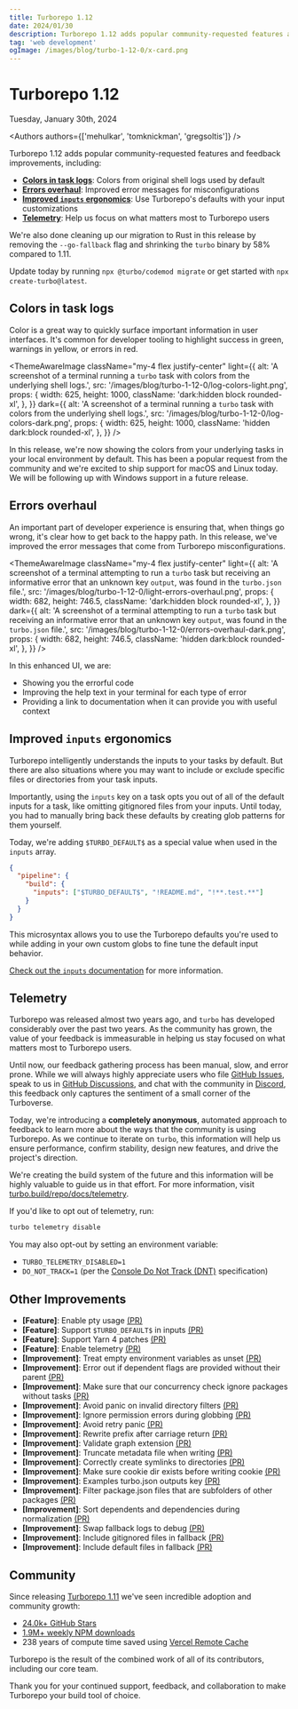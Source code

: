 ```yaml
---
title: Turborepo 1.12
date: 2024/01/30
description: Turborepo 1.12 adds popular community-requested features and feedback improvements.
tag: 'web development'
ogImage: /images/blog/turbo-1-12-0/x-card.png
---
```


<h1 className="text-center">Turborepo 1.12</h1>


<Date>Tuesday, January 30th, 2024</Date>

<Authors authors={['mehulkar', 'tomknickman', 'gregsoltis']} />

Turborepo 1.12 adds popular community-requested features and feedback improvements, including:

- [**Colors in task logs**](#colors-in-task-logs): Colors from original shell logs used by default
- [**Errors overhaul**](#errors-overhaul): Improved error messages for misconfigurations
- [**Improved `inputs` ergonomics**](#improved---inputs-ergonomics): Use Turborepo's defaults with your input customizations
- [**Telemetry**](#telemetry): Help us focus on what matters most to Turborepo users

We're also done cleaning up our migration to Rust in this release by removing the `--go-fallback` flag and shrinking the `turbo` binary by 58% compared to 1.11.

Update today by running `npx @turbo/codemod migrate` or get started with `npx create-turbo@latest`.

## Colors in task logs

Color is a great way to quickly surface important information in user interfaces. It's common for developer tooling to highlight success in green, warnings in yellow, or errors in red.

<ThemeAwareImage
  className="my-4 flex justify-center"
  light={{
    alt: 'A screenshot of a terminal running a `turbo` task with colors from the underlying shell logs.',
    src: '/images/blog/turbo-1-12-0/log-colors-light.png',
    props: {
      width: 625,
      height: 1000,
      className: 'dark:hidden block rounded-xl',
    },
  }}
  dark={{
    alt: 'A screenshot of a terminal running a `turbo` task with colors from the underlying shell logs.',
    src: '/images/blog/turbo-1-12-0/log-colors-dark.png',
    props: {
      width: 625,
      height: 1000,
      className: 'hidden dark:block rounded-xl',
    },
  }}
/>

In this release, we're now showing the colors from your underlying tasks in your local environment by default. This has been a popular request from the community and we're excited to ship support for macOS and Linux today. We will be following up with Windows support in a future release.

## Errors overhaul

An important part of developer experience is ensuring that, when things go wrong, it's clear how to get back to the happy path. In this release, we've improved the error messages that come from Turborepo misconfigurations.

<ThemeAwareImage
  className="my-4 flex justify-center"
  light={{
    alt: 'A screenshot of a terminal attempting to run a `turbo` task but receiving an informative error that an unknown key `output`, was found in the `turbo.json` file.',
    src: '/images/blog/turbo-1-12-0/light-errors-overhaul.png',
    props: {
      width: 682,
      height: 746.5,
      className: 'dark:hidden block rounded-xl',
    },
  }}
  dark={{
    alt: 'A screenshot of a terminal attempting to run a `turbo` task but receiving an informative error that an unknown key `output`, was found in the `turbo.json` file.',
    src: '/images/blog/turbo-1-12-0/errors-overhaul-dark.png',
    props: {
      width: 682,
      height: 746.5,
      className: 'hidden dark:block rounded-xl',
    },
  }}
/>

In this enhanced UI, we are:

- Showing you the errorful code
- Improving the help text in your terminal for each type of error
- Providing a link to documentation when it can provide you with useful context

## Improved `inputs` ergonomics

Turborepo intelligently understands the inputs to your tasks by default. But there are also situations where you may want to include or exclude specific files or directories from your task inputs.

Importantly, using the `inputs` key on a task opts you out of all of the default inputs for a task, like omitting gitignored files from your inputs. Until today, you had to manually bring back these defaults by creating glob patterns for them yourself.

Today, we're adding `$TURBO_DEFAULT$` as a special value when used in the `inputs` array.

```json title="turbo.json"
{
  "pipeline": {
    "build": {
      "inputs": ["$TURBO_DEFAULT$", "!README.md", "!**.test.**"]
    }
  }
}
```

This microsyntax allows you to use the Turborepo defaults you're used to while adding in your own custom globs to fine tune the default input behavior.

[Check out the `inputs` documentation](/repo/docs/reference/configuration#inputs) for more information.

## Telemetry

Turborepo was released almost two years ago, and `turbo` has developed considerably over the past two years. As the community has grown, the value of your feedback is immeasurable in helping us stay focused on what matters most to Turborepo users.

Until now, our feedback gathering process has been manual, slow, and error prone. While we will always highly appreciate users who file [GitHub Issues](https://github.com/vercel/turbo/issues), speak to us in [GitHub Discussions](https://github.com/vercel/turbo/discussions), and chat with the community in [Discord](https://turbo.build/discord), this feedback only captures the sentiment of a small corner of the Turboverse.

Today, we're introducing a **completely anonymous**, automated approach to feedback to learn more about the ways that the community is using Turborepo. As we continue to iterate on `turbo`, this information will help us ensure performance, confirm stability, design new features, and drive the project's direction.

We're creating the build system of the future and this information will be highly valuable to guide us in that effort. For more information, visit [turbo.build/repo/docs/telemetry](https://turbo.build/repo/docs/telemetry).

If you'd like to opt out of telemetry, run:

```bash title="Terminal"
turbo telemetry disable
```

You may also opt-out by setting an environment variable:

- `TURBO_TELEMETRY_DISABLED=1`
- `DO_NOT_TRACK=1` (per the [Console Do Not Track (DNT)](https://consoledonottrack.com/) specification)

## Other Improvements

- **[Feature]**: Enable pty usage [(PR)](https://github.com/vercel/turbo/pull/7128)
- **[Feature]**: Support `$TURBO_DEFAULT$` in inputs [(PR)](https://github.com/vercel/turbo/pull/7113)
- **[Feature]**: Support Yarn 4 patches [(PR)](https://github.com/vercel/turbo/pull/6974)
- **[Feature]**: Enable telemetry [(PR)](https://github.com/vercel/turbo/pull/7122)
- **[Improvement]**: Treat empty environment variables as unset [(PR)](https://github.com/vercel/turbo/pull/6929)
- **[Improvement]**: Error out if dependent flags are provided without their parent [(PR)](https://github.com/vercel/turbo/pull/6780)
- **[Improvement]**: Make sure that our concurrency check ignore packages without tasks [(PR)](https://github.com/vercel/turbo/pull/6790)
- **[Improvement]**: Avoid panic on invalid directory filters [(PR)](https://github.com/vercel/turbo/pull/6955)
- **[Improvement]**: Ignore permission errors during globbing [(PR)](https://github.com/vercel/turbo/pull/6957)
- **[Improvement]**: Avoid retry panic [(PR)](https://github.com/vercel/turbo/pull/6926)
- **[Improvement]**: Rewrite prefix after carriage return [(PR)](https://github.com/vercel/turbo/pull/6989)
- **[Improvement]**: Validate graph extension [(PR)](https://github.com/vercel/turbo/pull/6995)
- **[Improvement]**: Truncate metadata file when writing [(PR)](https://github.com/vercel/turbo/pull/7016)
- **[Improvement]**: Correctly create symlinks to directories [(PR)](https://github.com/vercel/turbo/pull/6983)
- **[Improvement]**: Make sure cookie dir exists before writing cookie [(PR)](https://github.com/vercel/turbo/pull/7015)
- **[Improvement]**: Examples turbo.json outputs key [(PR)](https://github.com/vercel/turbo/pull/7071)
- **[Improvement]**: Filter package.json files that are subfolders of other packages [(PR)](https://github.com/vercel/turbo/pull/7025)
- **[Improvement]**: Sort dependents and dependencies during normalization [(PR)](https://github.com/vercel/turbo/pull/7018)
- **[Improvement]**: Swap fallback logs to debug [(PR)](https://github.com/vercel/turbo/pull/7102)
- **[Improvement]**: Include gitignored files in fallback [(PR)](https://github.com/vercel/turbo/pull/7105)
- **[Improvement]**: Include default files in fallback [(PR)](https://github.com/vercel/turbo/pull/7106)

## Community

Since releasing [Turborepo 1.11](/blog/turbo-1-11-0) we've seen incredible adoption and community growth:

- [24.0k+ GitHub Stars](https://github.com/vercel/turbo)
- [1.9M+ weekly NPM downloads](https://www.npmjs.com/package/turbo)
- 238 years of compute time saved using [Vercel Remote Cache](https://vercel.com/docs/concepts/monorepos/remote-caching)

Turborepo is the result of the combined work of all of its contributors, including our core team.

Thank you for your continued support, feedback, and collaboration to make Turborepo your build tool of choice.
